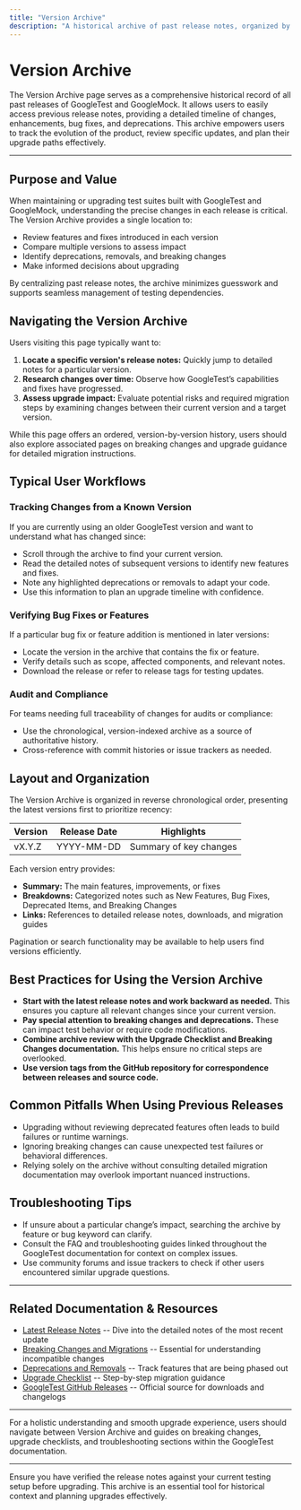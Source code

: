 ```yaml
---
title: "Version Archive"
description: "A historical archive of past release notes, organized by version. Enables users to track changes over time, review previous updates, and plan upgrades from older versions."
---
```


# Version Archive

The Version Archive page serves as a comprehensive historical record of all past releases of GoogleTest and GoogleMock. It allows users to easily access previous release notes, providing a detailed timeline of changes, enhancements, bug fixes, and deprecations. This archive empowers users to track the evolution of the product, review specific updates, and plan their upgrade paths effectively.

---

## Purpose and Value

When maintaining or upgrading test suites built with GoogleTest and GoogleMock, understanding the precise changes in each release is critical. The Version Archive provides a single location to:  

- Review features and fixes introduced in each version  
- Compare multiple versions to assess impact  
- Identify deprecations, removals, and breaking changes  
- Make informed decisions about upgrading

By centralizing past release notes, the archive minimizes guesswork and supports seamless management of testing dependencies.

## Navigating the Version Archive

Users visiting this page typically want to:

1. **Locate a specific version's release notes:** Quickly jump to detailed notes for a particular version.
2. **Research changes over time:** Observe how GoogleTest’s capabilities and fixes have progressed.
3. **Assess upgrade impact:** Evaluate potential risks and required migration steps by examining changes between their current version and a target version.

While this page offers an ordered, version-by-version history, users should also explore associated pages on breaking changes and upgrade guidance for detailed migration instructions.

## Typical User Workflows

### Tracking Changes from a Known Version

If you are currently using an older GoogleTest version and want to understand what has changed since:

- Scroll through the archive to find your current version.
- Read the detailed notes of subsequent versions to identify new features and fixes.
- Note any highlighted deprecations or removals to adapt your code.
- Use this information to plan an upgrade timeline with confidence.

### Verifying Bug Fixes or Features

If a particular bug fix or feature addition is mentioned in later versions:

- Locate the version in the archive that contains the fix or feature.
- Verify details such as scope, affected components, and relevant notes.
- Download the release or refer to release tags for testing updates.

### Audit and Compliance

For teams needing full traceability of changes for audits or compliance:

- Use the chronological, version-indexed archive as a source of authoritative history.
- Cross-reference with commit histories or issue trackers as needed.

## Layout and Organization

The Version Archive is organized in reverse chronological order, presenting the latest versions first to prioritize recency:

| Version | Release Date | Highlights |
| ------- | ------------ | ---------- |
| vX.Y.Z | YYYY-MM-DD | Summary of key changes |

Each version entry provides:

- **Summary:** The main features, improvements, or fixes
- **Breakdowns:** Categorized notes such as New Features, Bug Fixes, Deprecated Items, and Breaking Changes
- **Links:** References to detailed release notes, downloads, and migration guides

Pagination or search functionality may be available to help users find versions efficiently.

## Best Practices for Using the Version Archive

- **Start with the latest release notes and work backward as needed.** This ensures you capture all relevant changes since your current version.
- **Pay special attention to breaking changes and deprecations.** These can impact test behavior or require code modifications.
- **Combine archive review with the Upgrade Checklist and Breaking Changes documentation.** This helps ensure no critical steps are overlooked.
- **Use version tags from the GitHub repository for correspondence between releases and source code.**

## Common Pitfalls When Using Previous Releases

- Upgrading without reviewing deprecated features often leads to build failures or runtime warnings.
- Ignoring breaking changes can cause unexpected test failures or behavioral differences.
- Relying solely on the archive without consulting detailed migration documentation may overlook important nuanced instructions.

## Troubleshooting Tips

- If unsure about a particular change’s impact, searching the archive by feature or bug keyword can clarify.
- Consult the FAQ and troubleshooting guides linked throughout the GoogleTest documentation for context on complex issues.
- Use community forums and issue trackers to check if other users encountered similar upgrade questions.

---

## Related Documentation & Resources

- [Latest Release Notes](./latest-release-notes.md) -- Dive into the detailed notes of the most recent update
- [Breaking Changes and Migrations](../upgrade-guidance/breaking-changes.md) -- Essential for understanding incompatible changes
- [Deprecations and Removals](../upgrade-guidance/deprecations.md) -- Track features that are being phased out
- [Upgrade Checklist](../upgrade-guidance/upgrade-checklist.md) -- Step-by-step migration guidance
- [GoogleTest GitHub Releases](https://github.com/google/googletest/releases) -- Official source for downloads and changelogs

---

For a holistic understanding and smooth upgrade experience, users should navigate between Version Archive and guides on breaking changes, upgrade checklists, and troubleshooting sections within the GoogleTest documentation.

---


<Check>
Ensure you have verified the release notes against your current testing setup before upgrading.
</Check>

<Info>
This archive is an essential tool for historical context and planning upgrades effectively.
</Info>